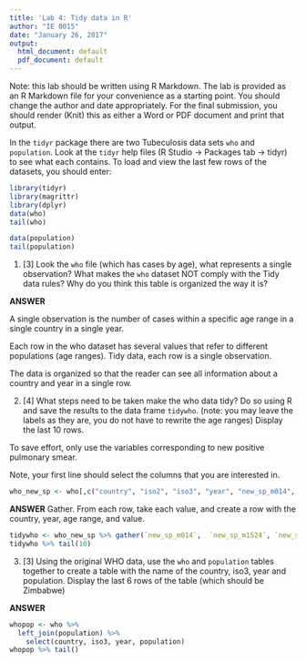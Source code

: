```yaml
---
title: 'Lab 4: Tidy data in R'
author: "IE 0015"
date: "January 26, 2017"
output:
  html_document: default
  pdf_document: default
---
```


Note: this lab should be written using R Markdown.  The lab is provided as an R Markdown file for your convenience as a starting point. You should change the author and date appropriately. For the final submission, you should render (Knit) this as either a Word or PDF document and print that output.

In the `tidyr` package there are two Tubeculosis data sets `who` and `population`.  Look at the `tidyr` help files (R Studio -> Packages tab -> tidyr) to see what each contains. To load and view the last few rows of the datasets, you should enter:

```r
library(tidyr)
library(magrittr)
library(dplyr)
data(who)
tail(who)
```
```r
data(population)
tail(population)
```

1. [3] Look the `who` file (which has cases by age), what represents a single observation?  What makes the `who` dataset NOT comply with the Tidy data rules?  Why do you think this table is organized the way it is?

**ANSWER**

A single observation is the number of cases within a specific age range in a single country in a single year.

Each row in the who dataset has several values that refer to different populations (age ranges). Tidy data, each row is a single observation.

The data is organized so that the reader can see all information about a country and year in a single row.

2. [4]  What steps need to be taken make the who data tidy? Do so using R and save the results to the data frame `tidywho`. (note: you may leave the labels as they are, you do not have to rewrite the age ranges)  Display the last 10 rows.

To save effort, only use the variables corresponding to new positive pulmonary smear.

Note, your first line should select the columns that you are interested in.
```r
who_new_sp <- who[,c("country", "iso2", "iso3", "year", "new_sp_m014",  "new_sp_m1524","new_sp_m2534", "new_sp_m3544", "new_sp_m4554", "new_sp_m5564", "new_sp_m65", "new_sp_f014", "new_sp_f1524", "new_sp_f2534", "new_sp_f3544", "new_sp_f4554", "new_sp_f5564", "new_sp_f65")]
```
**ANSWER**
Gather. From each row, take each value, and create a row with the country, year, age range, and value.

```r
tidywho <- who_new_sp %>% gather(`new_sp_m014`,  `new_sp_m1524`, `new_sp_m2534`, `new_sp_m3544`, `new_sp_m4554`, `new_sp_m5564`, `new_sp_m65`,   `new_sp_f014`, `new_sp_f1524`, `new_sp_f2534`, `new_sp_f3544`, `new_sp_f4554`, `new_sp_f5564`, `new_sp_f65`, key = "agerange", value="cases")
tidywho %>% tail(10)  
```

3. [3] Using the original WHO data, use the `who` and `population` tables together to create a table with the name of the country, iso3, year and population.  Display the last 6 rows of the table (which should be Zimbabwe)


**ANSWER**
```r
whopop <- who %>% 
  left_join(population) %>%
    select(country, iso3, year, population) 
whopop %>% tail()
```